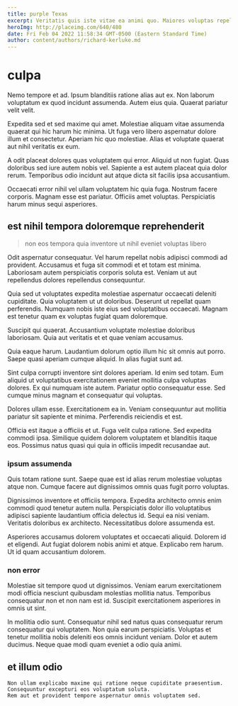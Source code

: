 ```yaml
---
title: purple Texas
excerpt: Veritatis quis iste vitae ea animi quo. Maiores voluptas repellendus at. Ut dicta qui ab officiis.
heroImg: http://placeimg.com/640/480
date: Fri Feb 04 2022 11:58:34 GMT-0500 (Eastern Standard Time)
author: content/authors/richard-kerluke.md
---
```

# culpa

Nemo tempore et ad. Ipsum blanditiis ratione alias aut ex. Non laborum voluptatum ex quod incidunt assumenda. Autem eius quia. Quaerat pariatur velit velit.
  
Expedita sed et sed maxime qui amet. Molestiae aliquam vitae assumenda quaerat qui hic harum hic minima. Ut fuga vero libero aspernatur dolore illum et consectetur. Aperiam hic quo molestiae. Alias et voluptate quaerat aut nihil veritatis ex eum.
  
A odit placeat dolores quas voluptatem qui error. Aliquid ut non fugiat. Quas doloribus sed iure autem nobis vel. Sapiente a est autem placeat quia dolor rerum. Temporibus odio incidunt aut atque dicta sit facilis ipsa accusantium.
  
Occaecati error nihil vel ullam voluptatem hic quia fuga. Nostrum facere corporis. Magnam esse est pariatur. Officiis amet voluptas. Perspiciatis harum minus sequi asperiores.

## est nihil tempora doloremque reprehenderit

> non eos tempora quia inventore ut nihil eveniet voluptas libero

Odit aspernatur consequatur. Vel harum repellat nobis adipisci commodi ad provident. Accusamus et fuga sit commodi et et totam est minima. Laboriosam autem perspiciatis corporis soluta est. Veniam ut aut repellendus dolores repellendus consequuntur.
  
Quia sed ut voluptates expedita molestiae aspernatur occaecati deleniti cupiditate. Quia voluptatem ut ut doloribus. Deserunt ut repellat quam perferendis. Numquam nobis iste eius sed voluptatibus occaecati. Magnam est tenetur quam ex voluptas fugiat quam doloremque.
  
Suscipit qui quaerat. Accusantium voluptate molestiae doloribus laboriosam. Quia aut veritatis et et quae veniam accusamus.
  
Quia eaque harum. Laudantium dolorum optio illum hic sit omnis aut porro. Saepe quasi aperiam cumque aliquid. In alias fugiat sunt ad.
  
Sint culpa corrupti inventore sint dolores aperiam. Id enim sed totam. Eum aliquid ut voluptatibus exercitationem eveniet mollitia culpa voluptas dolores. Ex qui numquam iste autem. Pariatur optio consequatur esse. Sed cumque minus magnam et consequatur qui voluptas.
  
Dolores ullam esse. Exercitationem ea in. Veniam consequuntur aut mollitia pariatur sit sapiente et minima. Perferendis reiciendis et est.
  
Officia est itaque a officiis et ut. Fuga velit culpa ratione. Sed expedita commodi ipsa. Similique quidem dolorem voluptatem et blanditiis itaque eos. Possimus natus quasi qui quia in officiis impedit recusandae aut.

### ipsum assumenda

Quis totam ratione sunt. Saepe quae est id alias rerum molestiae voluptas atque non. Cumque facere aut dignissimos omnis quas fugit porro voluptas.
  
Dignissimos inventore et officiis tempora. Expedita architecto omnis enim commodi quod tenetur autem nulla. Perspiciatis dolor illo voluptatibus adipisci sapiente laudantium officia delectus id. Sequi ea nisi veniam. Veritatis doloribus ex architecto. Necessitatibus dolore assumenda est.
  
Asperiores accusamus dolorem voluptates et occaecati aliquid. Dolorem id et eligendi. Aut fugiat dolorem nobis animi et atque. Explicabo rem harum. Ut id quam accusantium dolorem.

### non error

Molestiae sit tempore quod ut dignissimos. Veniam earum exercitationem modi officia nesciunt quibusdam molestias mollitia natus. Temporibus consequatur non et non nam est id. Suscipit exercitationem asperiores in omnis ut sint.
  
In mollitia odio sunt. Consequatur nihil sed natus quas consequatur rerum consequatur qui voluptatem. Non quia earum perspiciatis. Voluptas et tenetur mollitia nobis deleniti eos omnis incidunt veniam. Dolor et autem ducimus. Neque quae modi quam eveniet a odio quia animi.

## et illum odio

```text
Non ullam explicabo maxime qui ratione neque cupiditate praesentium.
Consequuntur excepturi eos voluptatum soluta.
Rem aut et provident tempore aspernatur omnis voluptatem sed.
```

